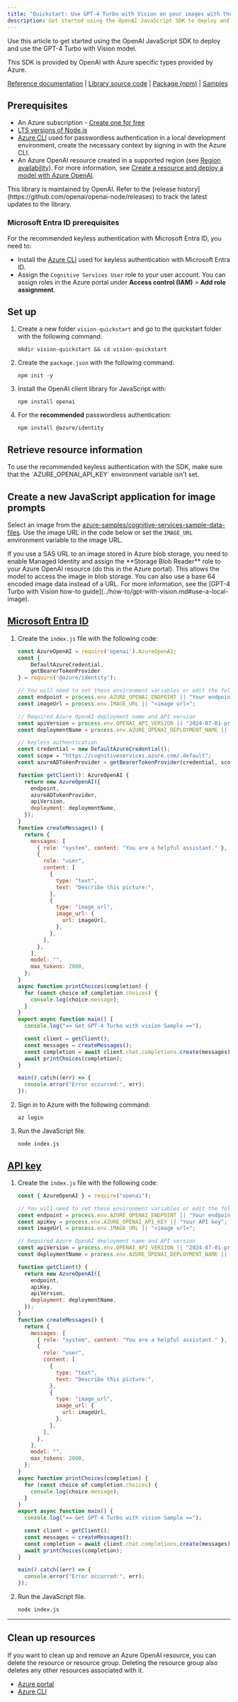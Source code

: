 ```yaml
---
title: "Quickstart: Use GPT-4 Turbo with Vision on your images with the JavaScript SDK"
description: Get started using the OpenAI JavaScript SDK to deploy and use the GPT-4 Turbo with Vision model.
---
```


Use this article to get started using the OpenAI JavaScript SDK to deploy and use the GPT-4 Turbo with Vision model. 

This SDK is provided by OpenAI with Azure specific types provided by Azure. 

[Reference documentation](https://platform.openai.com/docs/api-reference/chat) | [Library source code](https://github.com/openai/openai-node?azure-portal=true) | [Package (npm)](https://www.npmjs.com/package/openai) | [Samples](https://github.com/Azure/azure-sdk-for-js/tree/main/sdk/openai/openai/samples)

## Prerequisites

- An Azure subscription - [Create one for free](https://azure.microsoft.com/free/cognitive-services?azure-portal=true)
- [LTS versions of Node.js](https://github.com/nodejs/release#release-schedule)
- [Azure CLI](/cli/azure/install-azure-cli) used for passwordless authentication in a local development environment, create the necessary context by signing in with the Azure CLI.
- An Azure OpenAI resource created in a supported region (see [Region availability](/azure/ai-services/openai/concepts/models#model-summary-table-and-region-availability)). For more information, see [Create a resource and deploy a model with Azure OpenAI](../how-to/create-resource).

<Note>
This library is maintained by OpenAI. Refer to the [release history](https://github.com/openai/openai-node/releases) to track the latest updates to the library.
</Note>

### Microsoft Entra ID prerequisites

For the recommended keyless authentication with Microsoft Entra ID, you need to:
- Install the [Azure CLI](/cli/azure/install-azure-cli) used for keyless authentication with Microsoft Entra ID.
- Assign the `Cognitive Services User` role to your user account. You can assign roles in the Azure portal under **Access control (IAM)** > **Add role assignment**.

## Set up
 
1. Create a new folder `vision-quickstart` and go to the quickstart folder with the following command:

    ```shell
    mkdir vision-quickstart && cd vision-quickstart
    ```
    

1. Create the `package.json` with the following command:

    ```shell
    npm init -y
    ```   

1. Install the OpenAI client library for JavaScript with:

    ```console
    npm install openai
    ```

1. For the **recommended** passwordless authentication:

    ```console
    npm install @azure/identity
    ```

## Retrieve resource information


<ResourceAuthentication />

<Danger>
To use the recommended keyless authentication with the SDK, make sure that the `AZURE_OPENAI_API_KEY` environment variable isn't set. 
</Danger>

## Create a new JavaScript application for image prompts

Select an image from the [azure-samples/cognitive-services-sample-data-files](https://github.com/Azure-Samples/cognitive-services-sample-data-files/tree/master/ComputerVision/Images). Use the image URL in the code below or set the `IMAGE_URL` environment variable to the image URL.

<Info>
If you use a SAS URL to an image stored in Azure blob storage, you need to enable Managed Identity and assign the **Storage Blob Reader** role to your Azure OpenAI resource (do this in the Azure portal). This allows the model to access the image in blob storage.
</Info>

<Tip>
You can also use a base 64 encoded image data instead of a URL. For more information, see the [GPT-4 Turbo with Vision how-to guide](../how-to/gpt-with-vision.md#use-a-local-image).
</Tip>

## [Microsoft Entra ID](#tab/keyless)

1. Create the `index.js` file with the following code:
    
    ```javascript
    const AzureOpenAI = require('openai').AzureOpenAI;
    const { 
        DefaultAzureCredential, 
        getBearerTokenProvider 
    } = require('@azure/identity');

    // You will need to set these environment variables or edit the following values
    const endpoint = process.env.AZURE_OPENAI_ENDPOINT || "Your endpoint";
    const imageUrl = process.env.IMAGE_URL || "<image url>";
    
    // Required Azure OpenAI deployment name and API version
    const apiVersion = process.env.OPENAI_API_VERSION || "2024-07-01-preview";
    const deploymentName = process.env.AZURE_OPENAI_DEPLOYMENT_NAME || "gpt-4-with-turbo";
    
    // keyless authentication    
    const credential = new DefaultAzureCredential();
    const scope = "https://cognitiveservices.azure.com/.default";
    const azureADTokenProvider = getBearerTokenProvider(credential, scope);

    function getClient(): AzureOpenAI {
      return new AzureOpenAI({
        endpoint,
        azureADTokenProvider,
        apiVersion,
        deployment: deploymentName,
      });
    }
    function createMessages() {
      return {
        messages: [
          { role: "system", content: "You are a helpful assistant." },
          {
            role: "user",
            content: [
              {
                type: "text",
                text: "Describe this picture:",
              },
              {
                type: "image_url",
                image_url: {
                  url: imageUrl,
                },
              },
            ],
          },
        ],
        model: "",
        max_tokens: 2000,
      };
    }
    async function printChoices(completion) {
      for (const choice of completion.choices) {
        console.log(choice.message);
      }
    }
    export async function main() {
      console.log("== Get GPT-4 Turbo with vision Sample ==");
    
      const client = getClient();
      const messages = createMessages();
      const completion = await client.chat.completions.create(messages);
      await printChoices(completion);
    }
    
    main().catch((err) => {
      console.error("Error occurred:", err);
    });
    ```

1. Sign in to Azure with the following command:

    ```shell
    az login
    ```

1. Run the JavaScript file.

    ```shell
    node index.js
    ```


## [API key](#tab/api-key)

1. Create the `index.js` file with the following code: 
    
    ```javascript
    const { AzureOpenAI } = require("openai");
    
    // You will need to set these environment variables or edit the following values
    const endpoint = process.env.AZURE_OPENAI_ENDPOINT || "Your endpoint";
    const apiKey = process.env.AZURE_OPENAI_API_KEY || "Your API key";
    const imageUrl = process.env.IMAGE_URL || "<image url>";
    
    // Required Azure OpenAI deployment name and API version
    const apiVersion = process.env.OPENAI_API_VERSION || "2024-07-01-preview";
    const deploymentName = process.env.AZURE_OPENAI_DEPLOYMENT_NAME || "gpt-4-with-turbo";
    
    function getClient() {
      return new AzureOpenAI({
        endpoint,
        apiKey,
        apiVersion,
        deployment: deploymentName,
      });
    }
    function createMessages() {
      return {
        messages: [
          { role: "system", content: "You are a helpful assistant." },
          {
            role: "user",
            content: [
              {
                type: "text",
                text: "Describe this picture:",
              },
              {
                type: "image_url",
                image_url: {
                  url: imageUrl,
                },
              },
            ],
          },
        ],
        model: "",
        max_tokens: 2000,
      };
    }
    async function printChoices(completion) {
      for (const choice of completion.choices) {
        console.log(choice.message);
      }
    }
    export async function main() {
      console.log("== Get GPT-4 Turbo with vision Sample ==");
    
      const client = getClient();
      const messages = createMessages();
      const completion = await client.chat.completions.create(messages);
      await printChoices(completion);
    }
    
    main().catch((err) => {
      console.error("Error occurred:", err);
    });
    ```

1. Run the JavaScript file.

    ```shell
    node index.js
    ```

---

## Clean up resources

If you want to clean up and remove an Azure OpenAI resource, you can delete the resource or resource group. Deleting the resource group also deletes any other resources associated with it.

- [Azure portal](../../../ai-services/multi-service-resource)
- [Azure CLI](../../../ai-services/multi-service-resource)


